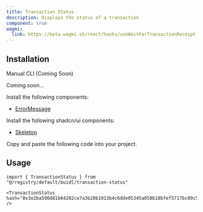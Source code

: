 ```yaml
---
title: Transaction Status
description: Displays the status of a transaction
component: true
wagmi:
  link: https://beta.wagmi.sh/react/hooks/useWaitForTransactionReceipt
---
```


<ComponentPreview
  name="transaction-status-demo"
  className="[&_.preview>[data-orientation=vertical]]:sm:max-w-[70%]"
/>

## Installation

<Tabs defaultValue="manual">

<TabsList>
  <TabsTrigger value="manual">Manual</TabsTrigger>
  <TabsTrigger disabled={true} value="cli">
    CLI (Coming Soon)
  </TabsTrigger>
</TabsList>

<TabsContent value="cli">

<Steps>

<Step>Coming soon...</Step>

</Steps>

</TabsContent>

<TabsContent value="manual">

<Steps>

<Step>Install the following components:</Step>

- [ErrorMessage](/docs/components/error-message)

<Step>Install the following shadcn/ui components:</Step>

- [Skeleton](https://ui.shadcn.com/docs/components/skeleton)

<Step>Copy and paste the following code into your project.</Step>

<ComponentSource name="transaction-status" />

</Steps>

</TabsContent>

</Tabs>

## Usage

```tsx
import { TransactionStatus } from "@/registry/default/buidl/transaction-status"
```

```tsx
<TransactionStatus hash="0x3e2ba590d81b64282ce7a3b20b1913b4c6dde05345a058b18bfef5717bc09c5e" />
```
